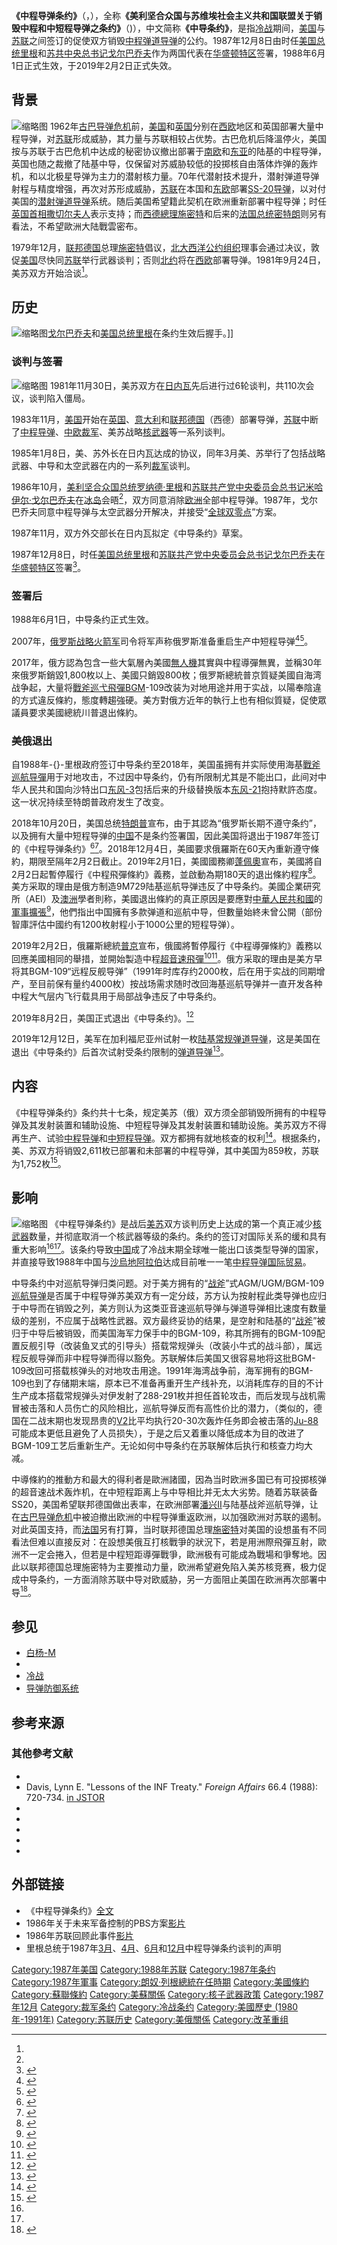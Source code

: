 {{noteTA
|G1=PresidentsUS
|G2 = PP
|G3=地名
}}
{{Infobox Treaty
| name                = 中程导弹条约
| long_name           = 美利坚合众国与苏维埃社会主义共和国联盟关于销毁中程和中短程导弹之条约
| image               = Reagan and Gorbachev signing.jpg
| image_width         =300 px
| image_alt           =Gorbachev and Reagan sign the INF Treaty
| caption             =1987年，[[美国总统|美国总统]][[罗纳德·里根|里根]]和[[苏联共产党中央委员会总书记|苏联共产党中央委员会总书记]][[米哈伊尔·戈尔巴乔夫|戈尔巴乔夫]]在[[白宫|白宫]]{{link-en|白宫东厢办公室|East Wing|东厅}}签署《中程导弹条约》。
| type                = [[核裁军|核裁军]]
| date_drafted        =
| date_signed         = 1987年12月8日
| location_signed     = {{USA}}[[华盛顿特区|华盛顿特区]][[白宫|白宫]]
| date_sealed         =
| date_effective      = 1988年6月1日
| condition_effective = 由[[美国|美国]]和[[苏联|苏联]]批准
| date_expiration     = 原定：无限期<ref name=nti>{{cite web|title=Treaty Between the United States of America and the Union of Soviet Socialist Republics on the Elimination of Their Intermediate-Range and Shorter-Range Missiles|publisher={{link-en|核威胁倡议组织|Nuclear Threat Initiative}}|date=2016-06-22|url=http://www.nti.org/learn/treaties-and-regimes/treaty-between-the-united-states-of-america-and-the-union-of-soviet-socialist-republics-on-the-elimination-of-their-intermediate-range-and-shorter-range-missiles/|accessdate=2016-08-16|language=en|archive-date=2016-08-21|archive-url=https://web.archive.org/web/20160821051635/http://www.nti.org/learn/treaties-and-regimes/treaty-between-the-united-states-of-america-and-the-union-of-soviet-socialist-republics-on-the-elimination-of-their-intermediate-range-and-shorter-range-missiles/|dead-url=no}}</ref><br />暂停履行义务：<br>{{flagicon|USA}} {{flagicon|RUS}} 2019年2月2日<br />宣布正式失效：<br>{{flagicon|USA}} {{flagicon|RUS}} 2019年8月2日
| signatories             = {{Flagicon|USA}} [[美利坚合众国总统|美国总统]] [[罗纳德·里根|罗纳德·里根]]<hr />{{Flagicon|USSR}} [[苏联共产党中央委员会总书记|苏联共产党中央委员会总书记]] [[米哈伊尔·谢尔盖耶维奇·戈尔巴乔夫|米哈伊尔·戈尔巴乔夫]]
| county = {{USA}}<br>{{USSR}}
| parties                   =
| depositories           =
| language            =
| languages           =[[英语|英语]]、[[俄语|俄语]]
| wikisource          =
}}

'''《中程导弹条约》'''（{{lang-en|Intermediate-Range Nuclear Forces Treaty}}，{{lang-ru|Договор о ликвидации ракет средней и меньшей дальности}}），全称'''《美利坚合众国与苏维埃社会主义共和国联盟关于销毁中程和中短程导弹之条约》'''（{{lang-en|Treaty between the U.S.S.R. and the U.S.A. on the Elimination of Their Intermediaterange and Shorter-range Missiles}})），中文简称'''《中导条约》'''，是指[[冷战|冷战]]期间，[[美国|美国]]与[[苏联|苏联]]之间签订的促使双方销毁[[中程弹道导弹|中程弹道导弹]]的公约。1987年12月8日由时任[[美国总统|美国总统]][[罗纳德·里根|里根]]和[[苏共中央主要负责人列表|苏共中央总书记]][[米哈伊尔·戈尔巴乔夫|戈尔巴乔夫]]作为两国代表在[[华盛顿哥伦比亚特区|华盛顿特区]]签署，1988年6月1日正式生效，于2019年2月2日正式失效。

==背景==
[[File:INF-FacilitiesWesternUSSR.jpg|缩略图]]
1962年[[古巴导弹危机|古巴导弹危机]]前，[[美国|美国]]和[[英国|英国]]分别在[[西欧|西欧]]地区和英国部署大量中程导弹，对[[苏联|苏联]]形成威胁，其力量与苏联相较占优势。古巴危机后降溫停火，美国按与苏联于古巴危机中达成的秘密协议撤出部署于[[南欧|南欧]]和[[东亚|东亚]]的陆基的中程导弹，英国也随之裁撤了陆基中导，仅保留对苏威胁较低的投掷核自由落体炸弹的轰炸机，和以北极星导弹为主力的潜射核力量。70年代潜射技术提升，潜射弹道导弹射程与精度增强，再次对苏形成威胁，[[苏联|苏联]]在本国和[[东欧|东欧]]部署[[SS-20导弹|SS-20导弹]]，以对付美国的[[潜射弹道导弹|潜射弹道导弹]]系统。随后美国希望籍此契机在欧洲重新部署中程导弹；时任[[英国首相|英国首相]][[玛格丽特·撒切尔|撒切尔夫人]]表示支持；而[[德國總理|西德總理]][[赫尔穆特·施密特|施密特]]和后来的[[法国总统|法国总统]][[弗朗索瓦·密特朗|密特朗]]则另有看法，不希望歐洲大陆戰雲密布。

1979年12月，[[联邦德国|联邦德国]]总理[[赫尔穆特·施密特|施密特]]倡议，[[北大西洋公约组织|北大西洋公约组织]]理事会通过决议，敦促[[美国|美国]]尽快同[[苏联|苏联]]举行武器谈判；否则[[北约|北约]]将在[[西欧|西欧]]部署导弹。1981年9月24日，美苏双方开始洽谈<ref name="A" />。

== 历史 ==
[[File:President_Ronald_Reagan_shaking_hands_with_Mikhail_Gorbachev.jpg|缩略图]][[米哈伊尔·戈尔巴乔夫|戈尔巴乔夫]]和[[美国总统|美国总统]][[罗纳德·里根|里根]]在条约生效后握手。]]
=== 谈判与签署 ===
[[File:1987_CPA_5896.jpg|缩略图]]
1981年11月30日，美苏双方在[[日内瓦|日内瓦]]先后进行过6轮谈判，共110次会议，谈判陷入僵局。

1983年11月，[[美国|美国]]开始在[[英国|英国]]、[[意大利|意大利]]和[[联邦德国|联邦德国]]（西德）部署导弹，[[苏联|苏联]]中断了[[中程导弹|中程导弹]]、[[中欧|中欧]][[裁军|裁军]]、美苏战略[[核武器|核武器]]等一系列谈判。

1985年1月8日，美、苏外长在日内瓦达成的协议，同年3月美、苏举行了包括战略武器、中导和太空武器在内的一系列[[裁军|裁军]]谈判。

1986年10月，[[美国总统|美利坚合众国总统]][[罗纳德·里根|罗纳德·里根]]和[[苏联共产党中央委员会总书记|苏联共产党中央委员会总书记]][[米哈伊尔·谢尔盖耶维奇·戈尔巴乔夫|米哈伊尔·戈尔巴乔夫]]在[[冰岛|冰岛]]会晤<ref name=ce01/>，双方同意消除[[欧洲|欧洲]]全部中程导弹。1987年，戈尔巴乔夫同意中程导弹与太空武器分开解决，并接受“[[雙零方案|全球双零点]]”方案。

1987年11月，双方外交部长在日内瓦拟定《中导条约》草案。

1987年12月8日，时任[[美国总统|美国总统]][[罗纳德·里根|里根]]和[[苏联共产党中央委员会总书记|苏联共产党中央委员会总书记]][[米哈伊尔·戈尔巴乔夫|戈尔巴乔夫]]在[[华盛顿特区|华盛顿特区]]签署<ref name="ce01">{{cite web | language = Zh-hans | publisher = 人民网 | title = 1987年12月8日 美苏领导人签署中导条约 | url = http://civ.ce.cn/main/gd/200812/08/t20081208_17608483.shtml | author =  | date = 2008年12月8日 | accessdate = 2009年6月28日 | archive-url = https://web.archive.org/web/20160304201035/http://civ.ce.cn/main/gd/200812/08/t20081208_17608483.shtml | archive-date = 2016年3月4日 | dead-url = yes }}</ref>。

=== 签署后 ===
1988年6月1日，中导条约正式生效。

2007年，[[俄罗斯|俄罗斯]][[俄羅斯戰略火箭軍|战略火箭军]]司令{{link-ru|尼古拉·索洛夫佐夫|Соловцов, Николай Евгеньевич}}将军声称俄罗斯准备重启生产中短程导弹<ref name="Gaycopyright">{{cite web|language=zh-hans|publisher=新华网|title=俄罗斯战略火箭军司令称准备重启中短程导弹生产|url=http://news.xinhuanet.com/mil/2007-10/29/content_6967992.htm|author=|date=2007-10-29|accessdate=2017-03-05|archive-date=2009-01-01|archive-url=https://web.archive.org/web/20090101120926/http://news.xinhuanet.com/mil/2007-10/29/content_6967992.htm|dead-url=no}}</ref><ref>{{cite web|author=Денис Жуков|coauthors=Ольга Соколик|url=http://rbcdaily.ru/2007/02/20/focus/266235|title=Россия дала «асимметричный» ответ|work=РБК daily|date=2007-02-20|archiveurl=https://www.webcitation.org/65aHRMGep?url=http://www.rbcdaily.ru/2007/02/20/focus/266235|archivedate=2012-02-20|deadurl=yes|accessdate=2017-03-05}}</ref>。

2017年，俄方認為包含一些大氣層內美國[[無人機|無人機]]其實與中程導彈無異，並稱30年來俄罗斯銷毀1,800枚以上、美國只銷毀800枚；俄罗斯總統普京質疑美國自海湾战争起，大量将[[戰斧巡弋飛彈|戰斧巡弋飛彈]]BGM-109改装为对地用途并用于实战，以陽奉陰違的方式違反條約，態度轉趨強硬。美方對俄方近年的執行上也有相似質疑，促使眾議員要求美國總統川普退出條約。

=== 美俄退出 ===
自1988年-{}-里根政府签订中导条约至2018年，美国虽拥有并实际使用海基[[戰斧巡航导彈|戰斧巡航导彈]]用于对地攻击，不过因中导条约，仍有所限制尤其是不能出口，此间对中华人民共和国向沙特出口[[东风-3|东风-3]]包括后来的升级替换版本[[东风-21|东风-21]]抱持默許态度。这一状况持续至特朗普政府发生了改变。

2018年10月20日，美国总统[[唐纳德·特朗普|特朗普]]宣布，由于其認為“俄罗斯长期不遵守条约”，以及拥有大量中短程导弹的[[中华人民共和国|中国]]不是条约签署国，因此美国将退出于1987年签订的《中程导弹条约》<ref>{{cite news |title=What's behind Trump's decision to ditch a decades-old arms control treaty? |url=https://edition.cnn.com/2018/10/21/politics/trump-russia-inf-treaty-decision/index.html |accessdate=2018-10-22 |work=CNN |archive-date=2018-10-22 |archive-url=https://web.archive.org/web/20181022024954/https://edition.cnn.com/2018/10/21/politics/trump-russia-inf-treaty-decision/index.html |dead-url=no }}</ref><ref name="报道1021A">{{cite web |author1=徐乾昂 |title=美国宣布退出《中导条约》，专家：世界陷入核武管控危机 |url=https://m.guancha.cn/internation/2018_10_21_476248.shtml |website=观察者网 |accessdate=2018-10-21 |location=上海 |language=zh-cn |archive-date=2018-10-21 |archive-url=https://web.archive.org/web/20181021151252/https://m.guancha.cn/internation/2018_10_21_476248.shtml |dead-url=no }}</ref>。2018年12月4日，美國要求俄羅斯在60天內重新遵守條約，期限至隔年2月2日截止。2019年2月1日，美國國務卿[[邁克·蓬佩奧|蓬佩奧]]宣布，美國將自2月2日起暫停履行《中程飛彈條約》義務，並啟動為期180天的退出條約程序<ref>{{Cite web |url=https://www.dw.com/zh/%E7%BE%8E%E9%80%80%E4%B8%AD%E5%AF%BC%E6%9D%A1%E7%BA%A6-%E5%8C%97%E4%BA%AC%E5%A4%84%E5%A2%83%E5%BE%AE%E5%A6%99/a-47324923 |title=美退《中導條約》 北京處境微妙 |accessdate=2019-02-01 |archive-date=2019-02-01 |archive-url=https://web.archive.org/web/20190201190558/https://www.dw.com/zh/%E7%BE%8E%E9%80%80%E4%B8%AD%E5%AF%BC%E6%9D%A1%E7%BA%A6-%E5%8C%97%E4%BA%AC%E5%A4%84%E5%A2%83%E5%BE%AE%E5%A6%99/a-47324923 |dead-url=no }}</ref>。美方采取的理由是俄方制造9M729陆基巡航导弹违反了中导条约。美國企業研究所（AEI）及[[澳洲|澳洲]]學者則称，美國退出條約的真正原因是要應對[[中華人民共和國|中華人民共和國]]的[[中华人民共和国军事|軍事擴張]]<ref>{{cite news |title=分析：退出條約 意在中國 |url=https://news.mingpao.com/pns/國際/article/20190202/s00014/1549046267582/分析-退出條約-意在中國 |work=明報 |date=2019年2月2日 |accessdate=2020年9月28日 |archive-date=2020年8月19日 |archive-url=https://web.archive.org/web/20200819232150/https://news.mingpao.com/pns/%E5%9C%8B%E9%9A%9B/article/20190202/s00014/1549046267582/%E5%88%86%E6%9E%90-%E9%80%80%E5%87%BA%E6%A2%9D%E7%B4%84-%E6%84%8F%E5%9C%A8%E4%B8%AD%E5%9C%8B |dead-url=no }}</ref>，他們指出中国擁有多款弹道和巡航中导，但數量始終未曾公開（部份智庫評估中國约有1200枚射程小于1000公里的短程导弹）。

2019年2月2日，俄羅斯總統[[弗拉基米尔·普京|普京]]宣布，俄國將暫停履行《中程導彈條約》義務以回應美國相同的舉措，並開始製造中程[[高超音速武器|超音速飛彈]]<ref>{{Cite web |url = https://tw.appledaily.com/new/realtime/20190202/1512343/ |title = 美國退出飛彈條約後　俄羅斯今也宣布暫停履行 |author = 蘋果日報 |date = 2019-02-02 |publisher = 台灣蘋果日報 |language = zh-tw |accessdate = 2019-02-02 |archive-date = 2019-02-20 |archive-url = https://web.archive.org/web/20190220214744/https://tw.appledaily.com/new/realtime/20190202/1512343/ |dead-url = no }}</ref><ref>{{Cite web |url = https://www.hk01.com/%E5%8D%B3%E6%99%82%E5%9C%8B%E9%9A%9B/291061/%E6%99%AE%E4%BA%AC-%E4%BF%84%E7%BE%85%E6%96%AF%E6%9A%AB%E5%81%9C%E5%B1%A5%E8%A1%8C-%E4%B8%AD%E7%A8%8B%E5%B0%8E%E5%BD%88%E6%A2%9D%E7%B4%84-%E9%96%8B%E5%A7%8B%E5%89%B5%E8%A3%BD%E6%96%B0%E5%B0%8E%E5%BD%88 |title = 普京：俄羅斯暫停履行《中程導彈條約》　開始創製新導彈 |author = 香港01 |date = 2019-02-02 |publisher = 香港01有限公司 |language = zh-hk |accessdate = 2019-02-02 |archive-date = 2019-02-02 |archive-url = https://web.archive.org/web/20190202212412/https://www.hk01.com/%E5%8D%B3%E6%99%82%E5%9C%8B%E9%9A%9B/291061/%E6%99%AE%E4%BA%AC-%E4%BF%84%E7%BE%85%E6%96%AF%E6%9A%AB%E5%81%9C%E5%B1%A5%E8%A1%8C-%E4%B8%AD%E7%A8%8B%E5%B0%8E%E5%BD%88%E6%A2%9D%E7%B4%84-%E9%96%8B%E5%A7%8B%E5%89%B5%E8%A3%BD%E6%96%B0%E5%B0%8E%E5%BD%88 |dead-url = no }}</ref>。俄方采取的理由是美方早将其BGM-109“远程反舰导弹”（1991年时库存约2000枚，后在用于实战的同期增产，至目前保有量约4000枚）按战场需求随时改回海基巡航导弹并一直开发各种中程大气层内飞行载具用于局部战争违反了中导条约。

2019年8月2日，美国正式退出《中导条约》。<ref>{{Cite web|title=美国正式退出《中导条约》|url=https://www.zaobao.com.sg/realtime/world/story20190802-977677|accessdate=2019-08-02|date=2019-08-02|work=早报|language=en|archive-date=2019-08-02|archive-url=https://web.archive.org/web/20190802144532/https://www.zaobao.com.sg/realtime/world/story20190802-977677|dead-url=no}}</ref>

2019年12月12日，美军在加利福尼亚州试射一枚[[陆基常规弹道导弹|陆基常规弹道导弹]]，这是美国在退出《中导条约》后首次试射受条约限制的[[弹道导弹|弹道导弹]]<ref>{{Cite web |url=http://www.xinhuanet.com/world/2019-12/13/c_1125343743.htm |title=美军试射曾受《中导条约》限制的弹道导弹 |accessdate=2019-12-13 |archive-date=2019-12-13 |archive-url=https://web.archive.org/web/20191213105826/http://www.xinhuanet.com/world/2019-12/13/c_1125343743.htm |dead-url=no }}</ref>。

== 内容 ==
《中程导弹条约》条约共十七条，规定美苏（俄）双方须全部销毁所拥有的中程导弹及其发射装置和辅助设施、中短程导弹及其发射装置和辅助设施。美苏双方不得再生产、试验[[中程导弹|中程导弹]]和[[戰區彈道飛彈|中短程导弹]]。双方都拥有就地核查的权利<ref>{{cite web | language = zh-hans | publisher = 新华网 | title = 俄军方称可在短时间内恢复生产中程导弹 | url = http://news.xinhuanet.com/newscenter/2007-10/26/content_6955089.htm | author = 卢敬利 | date = 2007年10月26日 | accessdate = 2009年6月28日 | archive-date = 2007年12月3日 | archive-url = https://web.archive.org/web/20071203110505/http://news.xinhuanet.com/newscenter/2007-10/26/content_6955089.htm | dead-url = no }}</ref>。根据条约，美、苏双方将销毁2,611枚已部署和未部署的中程导弹，其中美国为859枚，苏联为1,752枚<ref name="A">{{cite web | language = zh-hans | publisher = 宁夏网（转自《参考消息》） | title = 销毁中程导弹，美国让苏联处处吃暗亏 | url = http://www.nxnet.cn/guoji/sjjs/200711/t20071129_73963.htm | author =  | date = 2007-11-29 | accessdate = 2009年6月28日 | deadurl = yes | archiveurl = https://archive.is/20130424153659/http://www.nxnet.cn/guoji/sjjs/200711/t20071129_73963.htm | archivedate = 2013年4月24日 }}</ref>。

== 影响 ==
[[File:INF_inspection.JPEG|缩略图]]
《中程导弹条约》是战后[[美国|美]][[苏联|苏]]双方谈判历史上达成的第一个真正减少[[核武器|核武器]]数量，并彻底取消一个核武器等级的条约。条约的签订对国际关系的缓和具有重大影响<ref name="A" /><ref name="Gaycopyright" />。该条约导致[[中华人民共和国|中国]]成了冷战末期全球唯一能出口该类型导弹的国家，并直接导致1988年中国与[[沙烏地阿拉伯|沙烏地阿拉伯]]达成目前唯一一笔[[金轮工程|中程导弹国际贸易]]。

中导条约中对巡航导弹归类问题。对于美方拥有的“[[战斧巡航导弹|战斧]]”式AGM/UGM/BGM-109[[巡航导弹|巡航导弹]]是否属于中程导弹苏美双方有一定分歧，苏方认为按射程此类导弹也应归于中导而在销毁之列，美方则认为这类亚音速巡航导弹与弹道导弹相比速度有数量级的差别，不应属于战略性武器。双方最终妥协的结果，是空射和陆基的“[[战斧巡航导弹|战斧]]”被归于中导后被销毁，而美国海军力保手中的BGM-109，称其所拥有的BGM-109配置反舰引导（改装鱼叉式的引导头）搭载常规弹头（改装小牛式的战斗部），属远程反舰导弹而非中程导弹而得以豁免。苏联解体后美国又很容易地将这批BGM-109改回可搭载核弹头的对地攻击用途。1991年海湾战争前，海军拥有的BGM-109也到了存储期末端，原本已不准备再重开生产线补充，以消耗库存的目的不计生产成本搭载常规弹头对伊发射了288-291枚并担任首轮攻击，而后发现与战机需冒被击落和人员伤亡的风险相比，巡航导弹反而有高性价比的潜力，（类似的，德国在二战末期也发现昂贵的[[V-2火箭|V2]]比平均执行20-30次轰炸任务即会被击落的[[Ju_88轟炸機|Ju-88]]可能成本更低且避免了人员损失），于是之后又着重以降低成本为目的改进了BGM-109工艺后重新生产。无论如何中导条约在苏联解体后执行和核查力均大减。

中導條約的推動方和最大的得利者是歐洲諸國，因為当时欧洲多国已有可投掷核弹的超音速战术轰炸机，在中短程距离上与中导相比并无太大劣势。随着苏联装备SS20，美国希望联邦德国做出表率，在欧洲部署[[潘兴Ⅱ|潘兴Ⅱ]]与陆基战斧巡航导弹，让在[[古巴导弹危机|古巴导弹危机]]中被迫撤出欧洲的中程导弹重返欧洲，以加强欧洲对苏联的遏制。对此英国支持，而[[法国|法国]]另有打算，当时联邦德国总理[[赫尔穆特·施密特|施密特]]对美国的设想虽有不同看法但难以直接反对：在設想美俄互打核戰爭的狀況下，若是用洲際飛彈互射，歐洲不一定会捲入，但若是中程短距導彈戰爭，歐洲极有可能成為戰場和爭奪地。因此以联邦德国总理施密特为主要推动力量，欧洲希望避免陷入美苏核竞赛，极力促成中导条约，一方面消除苏联中导对欧威胁，另一方面阻止美国在欧洲再次部署中导<ref>{{Cite web |url=https://www.youtube.com/watch?v=GMBXwgcKWEE |title=央視官方頻道-美俄互信破滅 |accessdate=2017-10-27 |archive-date=2017-10-28 |archive-url=https://web.archive.org/web/20171028212752/https://www.youtube.com/watch?v=GMBXwgcKWEE |dead-url=no }}</ref>。

== 参见 ==
* [[白杨-M|白杨-M]]
* {{link-en|SS-20导弹||SS-20 Saber}}
* [[冷战|冷战]]
* [[导弹防御系统|导弹防御系统]]

==参考来源==
<div class="references-small">
<references />
</div>

=== 其他參考文献 ===
{{refbegin|2}}
*{{cite report |url=https://www.brookings.edu/wp-content/uploads/2016/06/30-arms-control-pifer-paper.pdf |accessdate=16 August 2016 |title=The Treaty on Intermediate-Range Nuclear Forces: History and Lessons Learned |last1=Bohlen |first1=Avis |author1-link=Avis Bohlen |last2=Burns |first2=William |last3=Pifer |first3=Steven |author3-link=Steven Pifer |last4=Woodworth |first4=John |year=2012 |publisher=[[Brookings_Institution|Brookings Institution]] |location=Washington, D.C. |date= |archive-date=2017-02-15 |archive-url=https://web.archive.org/web/20170215124917/https://www.brookings.edu/wp-content/uploads/2016/06/30-arms-control-pifer-paper.pdf |dead-url=no }}
* Davis, Lynn E. "Lessons of the INF Treaty." ''Foreign Affairs'' 66.4 (1988): 720-734. [http://www.jstor.org/stable/20043479 in JSTOR]{{Wayback|url=http://www.jstor.org/stable/20043479 |date=20161027193058 }}
*{{cite journal |jstor=2149415 |title=The NATO Decision on Theater Nuclear Forces |url=https://archive.org/details/sim_political-science-quarterly_summer-1983_98_2/page/197 |journal=[[Political_Science_Quarterly|Political Science Quarterly]] |last=Garthoff |first=Raymond L. |volume=98 |issue=2 |date=1983 |pages=197–214 |ref=harv}}
*{{cite book |title=European Missile Defense and Russia |last1=Giles |first1=Keir |author1-link=Keir Giles |last2=Monaghan |first2=Andrew |year=2014 |publisher=United States Army War College Press |location=Carlisle Barracks, PA |url=http://www.strategicstudiesinstitute.army.mil/pubs/display.cfm?pubID=1219 |isbn=1-58487-635-2 |ref=harv |access-date=2017-03-05 |archive-date=2017-02-12 |archive-url=https://web.archive.org/web/20170212205447/https://www.strategicstudiesinstitute.army.mil/pubs/display.cfm?pubID=1219 |dead-url=no }}
*{{cite book |title=Beyond the INF Treaty: Arms, Arms Control, and the Atlantic Alliance |last=Haass |first=Richard |author-link=Richard Haass |year=1988 |publisher=University Press of America |location=Lanham, MD |isbn=978-0-819-16942-6 |url=https://books.google.com/books?id=6wB9-pA--LwC&printsec=frontcover#v=onepage&q&f=false |access-date=2017-03-05 |archive-date=2017-11-24 |archive-url=https://web.archive.org/web/20171124214322/https://books.google.com/books?id=6wB9-pA--LwC&printsec=frontcover#v=onepage&q&f=false |dead-url=no }}
*{{cite report |url=https://www.rand.org/content/dam/rand/pubs/reports/2007/R2964.pdf |title=Theater Nuclear Weapons and the NATO Strategy of Flexible Response |last=Legge |first=J. Michael |publisher=[[RAND_Corporation|RAND Corporation]] |year=1983 |accessdate=15 August 2016 |ref=harv |date= |archive-date=2017-02-15 |archive-url=https://web.archive.org/web/20170215072644/https://www.rand.org/content/dam/rand/pubs/reports/2007/R2964.pdf |dead-url=no }}
* {{cite book |title=Arsenals of Folly: The Making of the Nuclear Arms Race |url=https://books.google.com/books?id=x0l3R0BMR6YC&printsec=frontcover#v=onepage&q&f=false |last=Rhodes |first=Richard |publisher=Vintage |location=New York, NY |year=2008 |isbn=978-0-375-71394-1 |ref=harv |access-date=2017-03-05 |archive-date=2019-05-02 |archive-url=https://web.archive.org/web/20190502170047/https://books.google.com/books?id=x0l3R0BMR6YC&printsec=frontcover#v=onepage&q&f=false |dead-url=no }}
{{refend}}

==外部链接==
{{Commons category|Intermediate-Range Nuclear Forces Treaty}}
*《中程导弹条约》[https://2009-2017.state.gov/t/avc/trty/102360.htm 全文]{{Wayback|url=https://2009-2017.state.gov/t/avc/trty/102360.htm |date=20190730120517 }}{{en}}
* 1986年关于未来军备控制的PBS方案[http://hdl.handle.net/10822/552558 影片]
* 1986年苏联回顾此事件[http://hdl.handle.net/10822/552678 影片]
* 里根总统于1987年[http://www.presidency.ucsb.edu/ws/?pid=34031 3月]{{Wayback|url=http://www.presidency.ucsb.edu/ws/?pid=34031 |date=20170905040251 }}、[http://www.presidency.ucsb.edu/ws/?pid=34169 4月]{{Wayback|url=http://www.presidency.ucsb.edu/ws/?pid=34169 |date=20170905034308 }}、[http://www.presidency.ucsb.edu/ws/?pid=34368 6月]{{Wayback|url=http://www.presidency.ucsb.edu/ws/?pid=34368 |date=20170905041818 }}和[http://www.presidency.ucsb.edu/ws/?pid=33806 12月]{{Wayback|url=http://www.presidency.ucsb.edu/ws/?pid=33806 |date=20170905033118 }}中程导弹条约谈判的声明
{{限制核武器条约}}

{{DEFAULTSORT:IRNFT}}
[[Category:1987年美国|Category:1987年美国]]
[[Category:1988年苏联|Category:1988年苏联]]
[[Category:1987年条约|Category:1987年条约]]
[[Category:1987年軍事|Category:1987年軍事]]
[[Category:朗奴·列根總統在任時期|Category:朗奴·列根總統在任時期]]
[[Category:美國條約|Category:美國條約]]
[[Category:蘇聯條約|Category:蘇聯條約]]
[[Category:美蘇關係|Category:美蘇關係]]
[[Category:核子武器政策|Category:核子武器政策]]
[[Category:1987年12月|Category:1987年12月]]
[[Category:裁军条约|Category:裁军条约]]
[[Category:冷战条约|Category:冷战条约]]
[[Category:美國歷史_(1980年-1991年)|Category:美國歷史 (1980年-1991年)]]
[[Category:苏联历史|Category:苏联历史]]
[[Category:美俄關係|Category:美俄關係]]
[[Category:改革重组|Category:改革重组]]